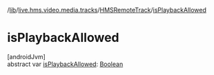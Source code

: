 /[lib](/api-reference/android/v2/home/content)/[live.hms.video.media.tracks](../index)/[HMSRemoteTrack](index)/[isPlaybackAllowed](is-playback-allowed)

# isPlaybackAllowed

[androidJvm]\
abstract var [isPlaybackAllowed](is-playback-allowed): [Boolean](https://kotlinlang.org/api/latest/jvm/stdlib/kotlin/-boolean/index.html)
